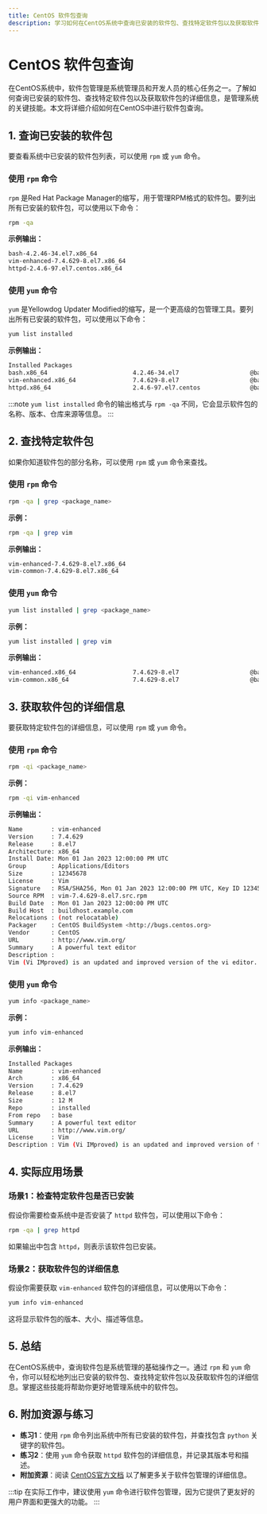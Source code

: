 ```yaml
---
title: CentOS 软件包查询
description: 学习如何在CentOS系统中查询已安装的软件包、查找特定软件包以及获取软件包的详细信息。
---
```


# CentOS 软件包查询

在CentOS系统中，软件包管理是系统管理员和开发人员的核心任务之一。了解如何查询已安装的软件包、查找特定软件包以及获取软件包的详细信息，是管理系统的关键技能。本文将详细介绍如何在CentOS中进行软件包查询。

## 1. 查询已安装的软件包

要查看系统中已安装的软件包列表，可以使用 `rpm` 或 `yum` 命令。

### 使用 `rpm` 命令

`rpm` 是Red Hat Package Manager的缩写，用于管理RPM格式的软件包。要列出所有已安装的软件包，可以使用以下命令：

```bash
rpm -qa
```

**示例输出：**

```bash
bash-4.2.46-34.el7.x86_64
vim-enhanced-7.4.629-8.el7.x86_64
httpd-2.4.6-97.el7.centos.x86_64
```

### 使用 `yum` 命令

`yum` 是Yellowdog Updater Modified的缩写，是一个更高级的包管理工具。要列出所有已安装的软件包，可以使用以下命令：

```bash
yum list installed
```

**示例输出：**

```bash
Installed Packages
bash.x86_64                        4.2.46-34.el7                    @base
vim-enhanced.x86_64                7.4.629-8.el7                    @base
httpd.x86_64                       2.4.6-97.el7.centos              @base
```

:::note
`yum list installed` 命令的输出格式与 `rpm -qa` 不同，它会显示软件包的名称、版本、仓库来源等信息。
:::

## 2. 查找特定软件包

如果你知道软件包的部分名称，可以使用 `rpm` 或 `yum` 命令来查找。

### 使用 `rpm` 命令

```bash
rpm -qa | grep <package_name>
```

**示例：**

```bash
rpm -qa | grep vim
```

**示例输出：**

```bash
vim-enhanced-7.4.629-8.el7.x86_64
vim-common-7.4.629-8.el7.x86_64
```

### 使用 `yum` 命令

```bash
yum list installed | grep <package_name>
```

**示例：**

```bash
yum list installed | grep vim
```

**示例输出：**

```bash
vim-enhanced.x86_64                7.4.629-8.el7                    @base
vim-common.x86_64                  7.4.629-8.el7                    @base
```

## 3. 获取软件包的详细信息

要获取特定软件包的详细信息，可以使用 `rpm` 或 `yum` 命令。

### 使用 `rpm` 命令

```bash
rpm -qi <package_name>
```

**示例：**

```bash
rpm -qi vim-enhanced
```

**示例输出：**

```bash
Name        : vim-enhanced
Version     : 7.4.629
Release     : 8.el7
Architecture: x86_64
Install Date: Mon 01 Jan 2023 12:00:00 PM UTC
Group       : Applications/Editors
Size        : 12345678
License     : Vim
Signature   : RSA/SHA256, Mon 01 Jan 2023 12:00:00 PM UTC, Key ID 1234567890abcdef
Source RPM  : vim-7.4.629-8.el7.src.rpm
Build Date  : Mon 01 Jan 2023 12:00:00 PM UTC
Build Host  : buildhost.example.com
Relocations : (not relocatable)
Packager    : CentOS BuildSystem <http://bugs.centos.org>
Vendor      : CentOS
URL         : http://www.vim.org/
Summary     : A powerful text editor
Description :
Vim (Vi IMproved) is an updated and improved version of the vi editor.
```

### 使用 `yum` 命令

```bash
yum info <package_name>
```

**示例：**

```bash
yum info vim-enhanced
```

**示例输出：**

```bash
Installed Packages
Name        : vim-enhanced
Arch        : x86_64
Version     : 7.4.629
Release     : 8.el7
Size        : 12 M
Repo        : installed
From repo   : base
Summary     : A powerful text editor
URL         : http://www.vim.org/
License     : Vim
Description : Vim (Vi IMproved) is an updated and improved version of the vi editor.
```

## 4. 实际应用场景

### 场景1：检查特定软件包是否已安装

假设你需要检查系统中是否安装了 `httpd` 软件包，可以使用以下命令：

```bash
rpm -qa | grep httpd
```

如果输出中包含 `httpd`，则表示该软件包已安装。

### 场景2：获取软件包的详细信息

假设你需要获取 `vim-enhanced` 软件包的详细信息，可以使用以下命令：

```bash
yum info vim-enhanced
```

这将显示软件包的版本、大小、描述等信息。

## 5. 总结

在CentOS系统中，查询软件包是系统管理的基础操作之一。通过 `rpm` 和 `yum` 命令，你可以轻松地列出已安装的软件包、查找特定软件包以及获取软件包的详细信息。掌握这些技能将帮助你更好地管理系统中的软件包。

## 6. 附加资源与练习

- **练习1**：使用 `rpm` 命令列出系统中所有已安装的软件包，并查找包含 `python` 关键字的软件包。
- **练习2**：使用 `yum` 命令获取 `httpd` 软件包的详细信息，并记录其版本号和描述。
- **附加资源**：阅读 [CentOS官方文档](https://www.centos.org/docs/) 以了解更多关于软件包管理的详细信息。

:::tip
在实际工作中，建议使用 `yum` 命令进行软件包管理，因为它提供了更友好的用户界面和更强大的功能。
:::
